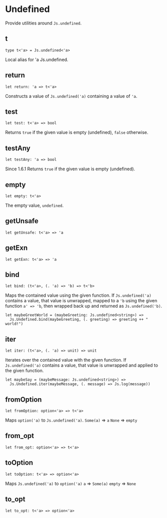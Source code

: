 # Undefined

<Intro>

Provide utilities around `Js.undefined`.

</Intro>

## t

```res prelude
type t<'a> = Js.undefined<'a>
```

Local alias for 'a Js.undefined.

## return

```res sig
let return: 'a => t<'a>
```

Constructs a value of `Js.undefined('a)` containing a value of `'a`.

## test

```res sig
let test: t<'a> => bool
```

Returns `true` if the given value is empty (undefined), `false` otherwise.

## testAny

```res sig
let testAny: 'a => bool
```

Since 1.6.1 Returns `true` if the given value is empty (undefined).

## empty

```res sig
let empty: t<'a>
```

The empty value, `undefined`.

## getUnsafe

```res sig
let getUnsafe: t<'a> => 'a
```

## getExn

```res sig
let getExn: t<'a> => 'a
```

## bind

```res sig
let bind: (t<'a>, (. 'a) => 'b) => t<'b>
```

Maps the contained value using the given function. If `Js.undefined('a)` contains a value, that value is unwrapped, mapped to a `'b` using the given function `a' => 'b`, then wrapped back up and returned as `Js.undefined('b)`.

```res example
let maybeGreetWorld = (maybeGreeting: Js.undefined<string>) =>
  Js.Undefined.bind(maybeGreeting, (. greeting) => greeting ++ " world!")
```

## iter

```res sig
let iter: (t<'a>, (. 'a) => unit) => unit
```

Iterates over the contained value with the given function. If `Js.undefined('a)` contains a value, that value is unwrapped and applied to the given function.

```res example
let maybeSay = (maybeMessage: Js.undefined<string>) =>
  Js.Undefined.iter(maybeMessage, (. message) => Js.log(message))
```

## fromOption

```res sig
let fromOption: option<'a> => t<'a>
```

Maps `option('a)` to `Js.undefined('a)`. `Some(a)` => `a` `None` => `empty`

## from_opt

```res sig
let from_opt: option<'a> => t<'a>
```

## toOption

```res sig
let toOption: t<'a> => option<'a>
```

Maps `Js.undefined('a)` to `option('a)` `a` => `Some(a)` `empty` => `None`

## to_opt

```res sig
let to_opt: t<'a> => option<'a>
```
